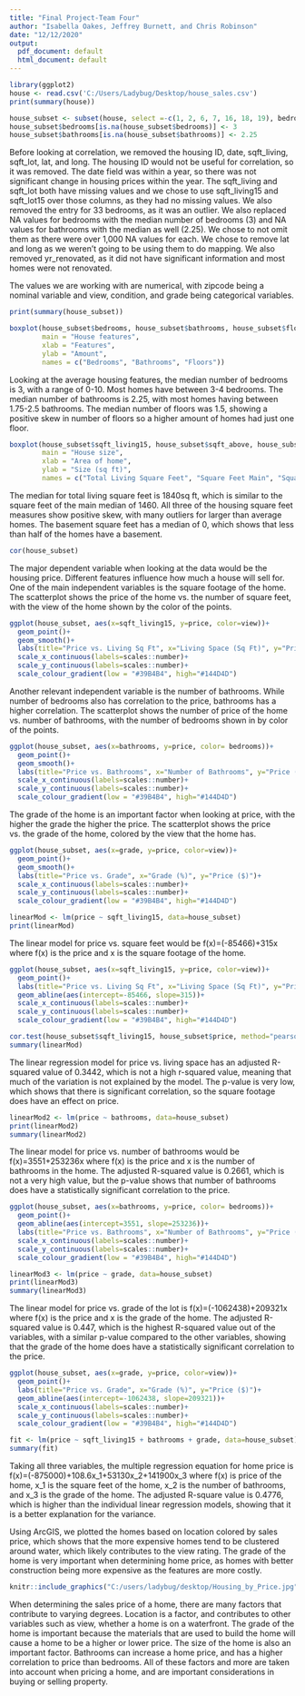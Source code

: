 ---
title: "Final Project-Team Four"
author: "Isabella Oakes, Jeffrey Burnett, and Chris Robinson"
date: "12/12/2020"
output:
  pdf_document: default
  html_document: default
---

```{r}
library(ggplot2)
house <- read.csv('C:/Users/Ladybug/Desktop/house_sales.csv')
print(summary(house))
```
```{r}
house_subset <- subset(house, select =-c(1, 2, 6, 7, 16, 18, 19), bedrooms < 30)
house_subset$bedrooms[is.na(house_subset$bedrooms)] <- 3
house_subset$bathrooms[is.na(house_subset$bathrooms)] <- 2.25
```

Before looking at correlation, we removed the housing ID, date, sqft_living, sqft_lot, lat, and long. The housing ID would not be useful for correlation, so it was removed. The date field was within a year, so there was not significant change in housing prices within the year. The sqft_living and sqft_lot both have missing values and we chose to use sqft_living15 and sqft_lot15 over those columns, as they had no missing values. We also removed the entry for 33 bedrooms, as it was an outlier. We also replaced NA values for bedrooms with the median number of bedrooms (3) and NA values for bathrooms with the median as well (2.25). We chose to not omit them as there were over 1,000 NA values for each. We chose to remove lat and long as we weren't going to be using them to do mapping. We also removed yr_renovated, as it did not have significant information and most homes were not renovated.

The values we are working with are numerical, with zipcode being a nominal variable and view, condition, and grade being categorical variables. 

```{r}
print(summary(house_subset))
```



```{r}
boxplot(house_subset$bedrooms, house_subset$bathrooms, house_subset$floors,
        main = "House features",
        xlab = "Features",
        ylab = "Amount",
        names = c("Bedrooms", "Bathrooms", "Floors"))
```

Looking at the average housing features, the median number of bedrooms is 3, with a range of 0-10. Most homes have between 3-4 bedrooms. The median number of bathrooms is 2.25, with most homes having between 1.75-2.5 bathrooms. The median number of floors was 1.5, showing a positive skew in number of floors so a higher amount of homes had just one floor. 

```{r}
boxplot(house_subset$sqft_living15, house_subset$sqft_above, house_subset$sqft_basement,
        main = "House size",
        xlab = "Area of home",
        ylab = "Size (sq ft)",
        names = c("Total Living Square Feet", "Square Feet Main", "Square Feet of Basement"))
```

The median for total living square feet is 1840sq ft, which is similar to the square feet of the main median of 1460. All three of the housing square feet measures show positive skew, with many outliers for larger than average homes. The basement square feet has a median of 0, which shows that less than half of the homes have a basement. 

```{r}
cor(house_subset)
```

The major dependent variable when looking at the data would be the housing price. Different features influence how much a house will sell for. One of the main independent variables is the square footage of the home. The scatterplot shows the price of the home vs. the number of square feet, with the view of the home shown by the color of the points.

```{r}
ggplot(house_subset, aes(x=sqft_living15, y=price, color=view))+
  geom_point()+
  geom_smooth()+
  labs(title="Price vs. Living Sq Ft", x="Living Space (Sq Ft)", y="Price ($)")+
  scale_x_continuous(labels=scales::number)+
  scale_y_continuous(labels=scales::number)+
  scale_colour_gradient(low = "#39B4B4", high="#144D4D")
```

Another relevant independent variable is the number of bathrooms. While number of bedrooms also has correlation to the price, bathrooms has a higher correlation. The scatterplot shows the number of price of the home vs. number of bathrooms, with the number of bedrooms shown in by color of the points. 

```{r}
ggplot(house_subset, aes(x=bathrooms, y=price, color= bedrooms))+
  geom_point()+
  geom_smooth()+
  labs(title="Price vs. Bathrooms", x="Number of Bathrooms", y="Price ($)")+
  scale_x_continuous(labels=scales::number)+
  scale_y_continuous(labels=scales::number)+
  scale_colour_gradient(low = "#39B4B4", high="#144D4D")
```

The grade of the home is an important factor when looking at price, with the higher the grade the higher the price. The scatterplot shows the price vs. the grade of the home, colored by the view that the home has.

```{r}
ggplot(house_subset, aes(x=grade, y=price, color=view))+
  geom_point()+
  geom_smooth()+
  labs(title="Price vs. Grade", x="Grade (%)", y="Price ($)")+
  scale_x_continuous(labels=scales::number)+
  scale_y_continuous(labels=scales::number)+
  scale_colour_gradient(low = "#39B4B4", high="#144D4D")
```


```{r}
linearMod <- lm(price ~ sqft_living15, data=house_subset)
print(linearMod)
```

The linear model for price vs. square feet would be f(x)=(-85466)+315x where f(x) is the price and x is the square footage of the home.

```{r}
ggplot(house_subset, aes(x=sqft_living15, y=price, color=view))+
  geom_point()+
  labs(title="Price vs. Living Sq Ft", x="Living Space (Sq Ft)", y="Price ($)")+
  geom_abline(aes(intercept=-85466, slope=315))+
  scale_x_continuous(labels=scales::number)+
  scale_y_continuous(labels=scales::number)+
  scale_colour_gradient(low = "#39B4B4", high="#144D4D")
```


```{r}
cor.test(house_subset$sqft_living15, house_subset$price, method="pearson")
summary(linearMod)
```

The linear regression model for price vs. living space has an adjusted R-squared value of 0.3442, which is not a high r-squared value, meaning that much of the variation is not explained by the model. The p-value is very low, which shows that there is significant correlation, so the square footage does have an effect on price.

```{r}
linearMod2 <- lm(price ~ bathrooms, data=house_subset)
print(linearMod2)
summary(linearMod2)
```

The linear model for price vs. number of bathrooms would be f(x)=3551+253236x where f(x) is the price and x is the number of bathrooms in the home. The adjusted R-squared value is 0.2661, which is not a very high value, but the p-value shows that number of bathrooms does have a statistically significant correlation to the price.

```{r}
ggplot(house_subset, aes(x=bathrooms, y=price, color= bedrooms))+
  geom_point()+
  geom_abline(aes(intercept=3551, slope=253236))+
  labs(title="Price vs. Bathrooms", x="Number of Bathrooms", y="Price ($)")+
  scale_x_continuous(labels=scales::number)+
  scale_y_continuous(labels=scales::number)+
  scale_colour_gradient(low = "#39B4B4", high="#144D4D")
```

```{r}
linearMod3 <- lm(price ~ grade, data=house_subset)
print(linearMod3)
summary(linearMod3)
```

The linear model for price vs. grade of the lot is f(x)=(-1062438)+209321x where f(x) is the price and x is the grade of the home. The adjusted R-squared value is 0.447, which is the highest R-squared value out of the variables, with a similar p-value compared to the other variables, showing that the grade of the home does have a statistically significant correlation to the price.

```{r}
ggplot(house_subset, aes(x=grade, y=price, color=view))+
  geom_point()+
  labs(title="Price vs. Grade", x="Grade (%)", y="Price ($)")+
  geom_abline(aes(intercept=-1062438, slope=209321))+
  scale_x_continuous(labels=scales::number)+
  scale_y_continuous(labels=scales::number)+
  scale_colour_gradient(low = "#39B4B4", high="#144D4D")
```


```{r}
fit <- lm(price ~ sqft_living15 + bathrooms + grade, data=house_subset)
summary(fit)
```

Taking all three variables, the multiple regression equation for home price is f(x)=(-875000)+108.6x_1+53130x_2+141900x_3 where f(x) is price of the home, x_1 is the square feet of the home, x_2 is the number of bathrooms, and x_3 is the grade of the home. The adjusted R-square value is 0.4776, which is higher than the individual linear regression models, showing that it is a better explanation for the variance. 

Using ArcGIS, we plotted the homes based on location colored by sales price, which shows that the more expensive homes tend to be clustered around water, which likely contributes to the view rating. The grade of the home is very important when determining home price, as homes with better construction being more expensive as the features are more costly.

```{r pressure, echo=FALSE, fig.cap="Price based on Location", out.width = '100%'}
knitr::include_graphics("C:/users/ladybug/desktop/Housing_by_Price.jpg")
```

When determining the sales price of a home, there are many factors that contribute to varying degrees. Location is a factor, and contributes to other variables such as view, whether a home is on a waterfront. The grade of the home is important because the materials that are used to build the home will cause a home to be a higher or lower price. The size of the home is also an important factor. Bathrooms can increase a home price, and has a higher correlation to price than bedrooms. All of these factors and more are taken into account when pricing a home, and are important considerations in buying or selling property.

